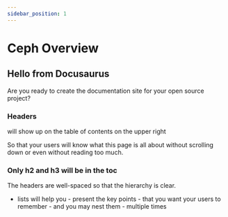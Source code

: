 ```yaml
---
sidebar_position: 1
---
```


# Ceph Overview



<BrowserWindow url="https://nueavv.github.io">

<h2>Hello from Docusaurus</h2>

Are you ready to create the documentation site for your open source project?

<h3>Headers</h3>

will show up on the table of contents on the upper right

So that your users will know what this page is all about without scrolling down or even without reading too much.

<h3>Only h2 and h3 will be in the toc</h3>

The headers are well-spaced so that the hierarchy is clear.

- lists will help you - present the key points - that you want your users to remember - and you may nest them - multiple times

</BrowserWindow>